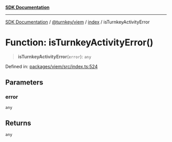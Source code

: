 [**SDK Documentation**](../../../../README.mdx)

***

[SDK Documentation](../../../../packages.mdx) / [@turnkey/viem](../../README.mdx) / [index](../README.mdx) / isTurnkeyActivityError

# Function: isTurnkeyActivityError()

> **isTurnkeyActivityError**(`error`): `any`

Defined in: [packages/viem/src/index.ts:524](https://github.com/tkhq/sdk/blob/3a88af7d1d927c6022706911d6af0f92f1440e00/packages/viem/src/index.ts#L524)

## Parameters

### error

`any`

## Returns

`any`
